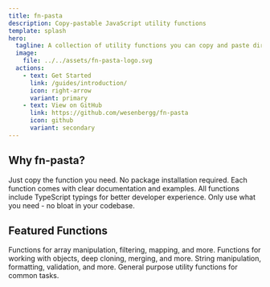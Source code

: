 ```yaml
---
title: fn-pasta
description: Copy-pastable JavaScript utility functions
template: splash
hero:
  tagline: A collection of utility functions you can copy and paste directly into your projects
  image:
    file: ../../assets/fn-pasta-logo.svg
  actions:
    - text: Get Started
      link: /guides/introduction/
      icon: right-arrow
      variant: primary
    - text: View on GitHub
      link: https://github.com/wesenbergg/fn-pasta
      icon: github
      variant: secondary
---
```



## Why fn-pasta?

<CardGrid stagger>
	<Card title="No Dependencies" icon="approve-check">
		Just copy the function you need. No package installation required.
	</Card>
	<Card title="Well-Documented" icon="document">
		Each function comes with clear documentation and examples.
	</Card>
	<Card title="Typed" icon="setting">
		All functions include TypeScript typings for better developer experience.
	</Card>
	<Card title="Small Footprint" icon="rocket">
		Only use what you need - no bloat in your codebase.
	</Card>
</CardGrid>

## Featured Functions

<CardGrid>
	<Card title="Array" icon="add-document">
		Functions for array manipulation, filtering, mapping, and more.
	</Card>
	<Card title="Object" icon="setting">
		Functions for working with objects, deep cloning, merging, and more.
	</Card>
	<Card title="String" icon="pencil">
		String manipulation, formatting, validation, and more.
	</Card>
	<Card title="Utility" icon="open-book">
		General purpose utility functions for common tasks.
	</Card>
</CardGrid>
